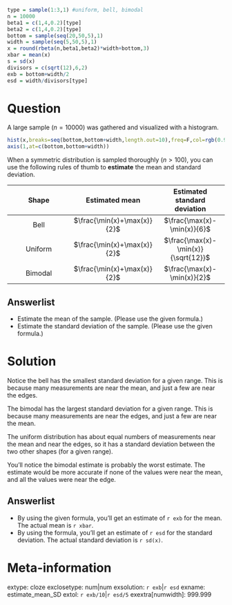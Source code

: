 ```r

type = sample(1:3,1) #uniform, bell, bimodal
n = 10000
beta1 = c(1,4,0.2)[type]
beta2 = c(1,4,0.2)[type]
bottom = sample(seq(20,50,5),1)
width = sample(seq(5,50,5),1)
x = round(rbeta(n,beta1,beta2)*width+bottom,3)
xbar = mean(x)
s = sd(x)
divisors = c(sqrt(12),6,2)
exb = bottom+width/2
esd = width/divisors[type]
```


Question
========

A large sample ($n=10000$) was gathered and visualized with a histogram.

```r
hist(x,breaks=seq(bottom,bottom+width,length.out=10),freq=F,col=rgb(0.9,0.7,0.7))
axis(1,at=c(bottom,bottom+width))
```

When a symmetric distribution is sampled thoroughly ($n>100$), you can use the following rules of thumb to **estimate** the mean and standard deviation.



| Shape | Estimated mean | Estimated standard deviation |
|:---:|:---:|:---:|
|Bell| $\frac{\min(x)+\max(x)}{2}$ | $\frac{\max(x)-\min(x)}{6}$ |
|Uniform| $\frac{\min(x)+\max(x)}{2}$ | $\frac{\max(x)-\min(x)}{\sqrt{12}}$ |
|Bimodal| $\frac{\min(x)+\max(x)}{2}$ | $\frac{\max(x)-\min(x)}{2}$ |


Answerlist
--------

* Estimate the mean of the sample. (Please use the given formula.)
* Estimate the standard deviation of the sample. (Please use the given formula.)


Solution
========

Notice the bell has the smallest standard deviation for a given range. This is because many measurements are near the mean, and just a few are near the edges.

The bimodal has the largest standard deviation for a given range. This is because many measurements are near the edges, and just a few are near the mean.

The uniform distribution has about equal numbers of measurements near the mean and near the edges, so it has a standard deviation between the two other shapes (for a given range).

You'll notice the bimodal estimate is probably the worst estimate. The estimate would be more accurate if none of the values were near the mean, and all the values were near the edge. 

Answerlist
--------
* By using the given formula, you'll get an estimate of `r exb` for the mean. The actual mean is `r xbar`.
* By using the formula, you'll get an estimate of `r esd` for the standard deviation. The actual standard deviation is `r sd(x)`.


Meta-information
================
extype: cloze
exclosetype: num|num
exsolution: `r exb`|`r esd`
exname: estimate_mean_SD
extol: `r exb/10`|`r esd/5`
exextra[numwidth]: 999.999